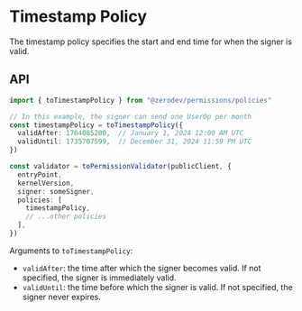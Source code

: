 # Timestamp Policy

The timestamp policy specifies the start and end time for when the signer is valid.

## API

```ts
import { toTimestampPolicy } from "@zerodev/permissions/policies"

// In this example, the signer can send one UserOp per month
const timestampPolicy = toTimestampPolicy({
  validAfter: 1704085200,  // January 1, 2024 12:00 AM UTC
  validUntil: 1735707599,  // December 31, 2024 11:59 PM UTC
})

const validator = toPermissionValidator(publicClient, {
  entryPoint,
  kernelVersion,
  signer: someSigner,
  policies: [
    timestampPolicy,
    // ...other policies
  ],
})
```

Arguments to `toTimestampPolicy`:

- `validAfter`: the time after which the signer becomes valid.  If not specified, the signer is immediately valid.
- `validUntil`: the time before which the signer is valid.  If not specified, the signer never expires.
